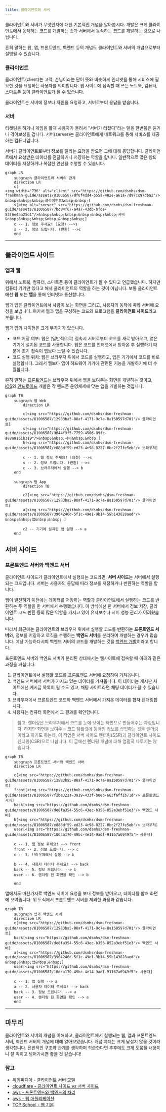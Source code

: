 ```yaml
---
title: 클라이언트와 서버
---
```


클라이언트와 서버가 무엇인지에 대한 기본적인 개념을 알아봅시다. 개발은 크게 클라이언트에서 동작하는 코드를 개발하는 것과 서버에서 동작하는 코드를 개발하는 것으로 나뉩니다.

흔히 말하는 웹, 앱, 프론트엔드, 백엔드 등의 개념도 클라이언트와 서버의 개념으로부터 설명될 수 있습니다.


### 클라이언트

클라이언트(client)는 고객, 손님이라는 단어 뜻와 비슷하게 인터넷을 통해 서비스에 필요한 것을 요청하는 사용자를 의미합니다. 웹 사이트에 접속할 때 쓰는 노트북, 컴퓨터, 스마트폰 등이 클라이언트가 될 수 있습니다.

클라이언트는 서버에 정보나 자원을 요청하고, 서버로부터 응답을 받습니다.

### 서버

티켓팅을 하거나 게임을 할때 사용자가 몰려서 "서버가 터졌다"라는 말을 한번쯤은 듣거나 겪어보셨을 겁니다. 서버(server)는 클라이언트에게 네트워크를 통해 서비스를 제공하는 컴퓨터입니다. 

서버가 클라이언트로부터 정보를 달라는 요청을 받으면 그에 대해 응답합니다. 클라이언트에서 요청받은 데이터를 전달하거나 저장하는 역할을 합니다. 일반적으로 많은 양의 데이터를 저장하거나 복잡한 연산을 수행할 수 있습니다. 

```mermaid
graph LR
    subgraph 클라이언트와 서버의 관계
    direction LR
    c[
<img width="736" alt="client" src="https://github.com/dsmhs/dsm-freshman-guide/assets/81006587/df0f4dd4-b55a-482e-a61a-7d97cc97dba2"/> &nbsp;&nbsp;&nbsp;클라이언트&nbsp;&nbsp;]
    s[<img alt="server" src="https://github.com/dsmhs/dsm-freshman-guide/assets/81006587/7bc84f67-a4a7-43db-bfde-53f6e4aa25d1"/>&nbsp;&nbsp;&nbsp;&nbsp;&nbsp;&nbsp;서버&nbsp;&nbsp;&nbsp;&nbsp;&nbsp;&nbsp;]
    c -- 1. 정보 주세요! (요청) -->s
    s -- 2. 정보 드립니다. (반환) -->c
    end
```

---

## 클라이언트 사이드

### 앱과 웹

위에서 노트북, 컴퓨터, 스마트폰 등이 클라이언트가 될 수 있다고 언급했습니다. 하지만 컴퓨터 기기만 있다고 해서 클라이언트의 역할을 하는 것이 아닙니다. 보통 클라이언트에선 **웹** 또는 **앱**을 통해 인터넷과 통신합니다.

웹과 앱은 클라이언트에서 사람이 보는 화면을 그리고, 사용자의 동작에 따라 서버에 요청을 보냅니다. 여기서 웹과 앱을 구성하는 코드와 프로그램을 **클라이언트 사이드**라고 부릅니다.

웹과 앱의 차이점은 크게 두가지가 있습니다.

- 코드 저장 여부: 웹은 (일반적으로) 접속시 서버로부터 코드를 새로 받아오고, 앱은 기기에 설치된 코드를 사용합니다. 웹은 코드를 인터넷에서 받아온 후 실행하기 때문에 초기 접속이 앱보다 느릴 수 있습니다.
- 코드 실행 위치: 웹은 브라우저 위에서 코드를 실행하고, 앱은 기기에서 코드를 바로 실행합니다. 그래서 웹보다 앱이 하드웨어 기기에 관련된 기능을 개발하기에 더 수월합니다. 

흔히 말하는 [프론트엔드](/dsm-freshman-guide/frontend/00-start)는 브라우저 위에서 웹을 보여주는 화면을 개발하는 것이고, [iOS](/dsm-freshman-guide/ios/00-start)와 [안드로이드](/dsm-freshman-guide/android/00-start) 개발은 각 핸드폰 운영체제에 맞는 앱을 개발하는 것입니다.

```mermaid
graph TB
    subgraph 웹 Web
        direction LR

        c[<img src="https://github.com/dsmhs/dsm-freshman-guide/assets/81006587/12983ba5-88af-4171-9c7e-8a150597d701"/> 클라이언트]
        s[<img src="https://github.com/dsmhs/dsm-freshman-guide/assets/81006587/9644f3f5-7759-4506-89fc-a88a9161b319"/>&nbsp;&nbsp;서버&nbsp;&nbsp;]
        b[<img src="https://github.com/dsmhs/dsm-freshman-guide/assets/81006587/e888df59-ed23-4c98-8227-0bc2f27fe5eb"/> 브라우저]

        c -- 1. 웹 정보 주세요! (요청) -->s
        s -- 2. 정보 드립니다. (반환) -->c
        c -- 3. 브라우저에서 실행 --> b
    end

    subgraph 앱 App
        direction TB

        c2[<img src="https://github.com/dsmhs/dsm-freshman-guide/assets/81006587/12983ba5-88af-4171-9c7e-8a150597d701"/> 클라이언트]
        a[<img src="https://github.com/dsmhs/dsm-freshman-guide/assets/81006587/3904246d-5f1c-49e1-9b14-59b143828aed"/> &nbsp;&nbsp;앱&nbsp;&nbsp; ]

        c2 -- 기기에 설치된 앱 실행 --> a
    end
```

## 서버 사이드

### 프론트엔드 서버와 백엔드 서버

클라이언트 사이드가 클라이언트에서 실행되는 코드라면, **서버 사이드**는 서버에서 실행되는 코드입니다. 서버는 사용자의 응답에 따라 정보를 저장하거나 반환하는 역할을 합니다. 

웹이 발전하기 이전에는 데이터를 저장하는 역할과 클라이언트에서 실행하는 코드를 반환하는 두 역할을 한 서버에서 수행했습니다. 이 방식에선 한 서버에서 정보 저장, 클라이언트 코드 반환 등의 많은 역할을 가지고 있어 유지보수나 서버 성능 관리가 어려웠습니다. 

따라서 최근에는 클라이언트의 브라우저 위에서 실행할 코드를 반환하는 **프론트엔드 서버**와, 정보를 저장하고 로직을 수행하는 **백엔드 서버**를 분리하여 개발하는 경우가 많습니다. 예상 가능하다시피 백엔드 서버의 코드를 개발하는 것을 [백엔드 개발](/dsm-freshman-guide/backend/00-start)이라고 합니다.

프론트엔드 서버와 백엔드 서버가 분리된 상태에서는 웹사이트에 접속할 때 아래와 같은 과정을 거칩니다.

1. 클라이언트에서 실행할 코드를 프론트엔드 서버에 요청하여 가져옵니다. 
2. 백엔드 서버에서 서버가 가지고 있는 데이터를 가져옵니다. 이 데이터는 게시판 사이트에선 게시글 목록이 될 수도 있고, 채팅 사이트라면 채팅 데이터가 될 수 있습니다.
3. 브라우저에서 프론트엔드 코드와 백엔드 서버에서 가져온 데이터를 합쳐 렌더링합니다.
4. 사용자는 컴퓨터 화면에서 그 결과를 확인합니다.

> 참고: 렌더링은 브라우저에서 코드를 눈에 보이는 화면으로 만들어주는 과정입니다. 하지만 화면을 보여주는 코드 템플릿에 동적인 정보를 삽입하는 것을 렌더링이라고 하기도 하는데, 이 작업은 서버 사이드 렌더링(SSR)과 클라이언트 사이드 렌더링(CSR)으로 나뉩니다. 이 글에선 렌더링 개념에 대해 엄밀히 다루지는 않습니다.

```mermaid
graph TB
    subgraph 프론트엔드 서버와 백엔드 서버
    direction LR

    c[<img src="https://github.com/dsmhs/dsm-freshman-guide/assets/81006587/12983ba5-88af-4171-9c7e-8a150597d701"/> 클라이언트]
    front[<img src="https://github.com/dsmhs/dsm-freshman-guide/assets/81006587/f2be322a-3919-433f-b8eb-683f6ff1b71d"/> 프론트엔드 서버]
    back[<img src="https://github.com/dsmhs/dsm-freshman-guide/assets/81006587/de8fa354-55c6-43ec-b356-852a3ebf51e3"/> 백엔드 서버]
    b[<img src="https://github.com/dsmhs/dsm-freshman-guide/assets/81006587/e888df59-ed23-4c98-8227-0bc2f27fe5eb"/> 브라우저]
    user[<img src="https://github.com/dsmhs/dsm-freshman-guide/assets/81006587/10dca170-49bc-4e14-9adf-91167a6949f5"> 사용자]

    c -- 1. 웹 정보 주세요! --> front
    front -- 2. 정보 드립니다. --> c
    c -- 3. 브라우저에서 실행 --> b

    b -- 4. 사용자 데이터 주세요! --> back
    back -- 5. 정보 드립니다. --> b
    user -- 6. 렌더링 된 화면을 확인 --> b

    end
```

앱에서도 마찬가지로 백엔드 서버에 요청을 보내 정보를 받아오고, 데이터를 합쳐 화면에 보여줍니다. 위 도식에서 프론트엔드 서버를 제외한 과정과 같습니다.

```mermaid
graph TB
    subgraph 앱과 백엔드 서버
    direction LR
    c[<img src="https://github.com/dsmhs/dsm-freshman-guide/assets/81006587/12983ba5-88af-4171-9c7e-8a150597d701"/> 클라이언트]
    back[<img src="https://github.com/dsmhs/dsm-freshman-guide/assets/81006587/de8fa354-55c6-43ec-b356-852a3ebf51e3"/> 백엔드 서버]
    a[<img src="https://github.com/dsmhs/dsm-freshman-guide/assets/81006587/3904246d-5f1c-49e1-9b14-59b143828aed"/> &nbsp;&nbsp;앱&nbsp;&nbsp;]
    user[<img src="https://github.com/dsmhs/dsm-freshman-guide/assets/81006587/10dca170-49bc-4e14-9adf-91167a6949f5"> 사용자]

    c -- 1. 앱 실행 --> a
    a -- 2. 사용자 데이터 주세요! --> back
    back -- 3. 정보 드립니다. --> a
    user -- 4. 렌더링 된 화면을 확인 --> a
    end
```

---

## 마무리

클라이언트와 서버의 개념을 이해하고, 클라이언트에서 실행되는 웹, 앱과 프론트엔드 서버, 백엔드 서버의 개념에 대해 알아보았습니다. 개념 자체는 크게 낯설지 않을 것이라 생각합니다. 전반적인 구조와 관계를 생각하며 학습한다면 추후에도 크게 도움될 내용이니 잘 익히고 넘어가시면 좋을 것 같습니다!

### 참고

- [위키피디아 - 클라이언트 서버 모델](https://ko.wikipedia.org/wiki/클라이언트_서버_모델)
- [cloudflare - 클라이언트 사이드 vs 서버 사이드](https://www.cloudflare.com/ko-kr/learning/serverless/glossary/client-side-vs-server-side/)
- [aws - 프론트엔드와 백엔드의 차리](hhttps://aws.amazon.com/ko/compare/the-difference-between-frontend-and-backend)
- [aws - 웹 애플리케이션](hhttps://aws.amazon.com/ko/what-is/web-application)
- [TCP School - 웹 기본](hhttps://www.tcpschool.com/webbasic/www)